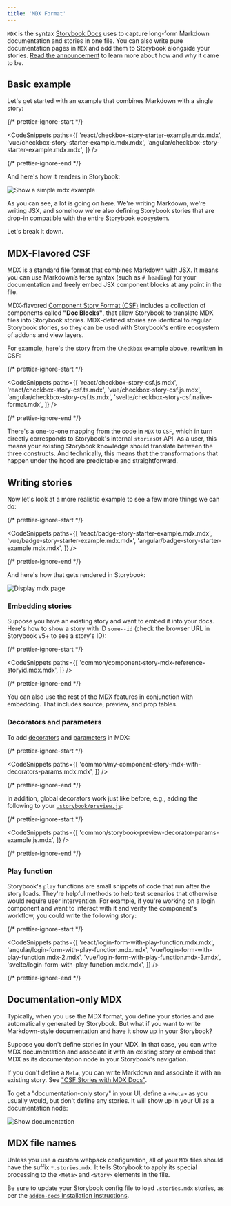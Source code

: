 ```yaml
---
title: 'MDX Format'
---
```


`MDX` is the syntax [Storybook Docs](../writing-docs/introduction.mdx) uses to capture long-form Markdown documentation and stories in one file. You can also write pure documentation pages in `MDX` and add them to Storybook alongside your stories. [Read the announcement](https://medium.com/storybookjs/rich-docs-with-storybook-mdx-61bc145ae7bc) to learn more about how and why it came to be.

## Basic example

Let's get started with an example that combines Markdown with a single story:

{/* prettier-ignore-start */}

<CodeSnippets
  paths={[
    'react/checkbox-story-starter-example.mdx.mdx',
    'vue/checkbox-story-starter-example.mdx.mdx',
    'angular/checkbox-story-starter-example.mdx.mdx',
  ]}
/>

{/* prettier-ignore-end */}

And here's how it renders in Storybook:

![Show a simple mdx example](./mdx-simple.png)

As you can see, a lot is going on here. We're writing Markdown, we're writing JSX, and somehow we're also defining Storybook stories that are drop-in compatible with the entire Storybook ecosystem.

Let's break it down.

## MDX-Flavored CSF

[MDX](https://mdxjs.com/) is a standard file format that combines Markdown with JSX. It means you can use Markdown’s terse syntax (such as `# heading`) for your documentation and freely embed JSX component blocks at any point in the file.

MDX-flavored [Component Story Format (CSF)](https://medium.com/storybookjs/component-story-format-66f4c32366df) includes a collection of components called **"Doc Blocks"**, that allow Storybook to translate MDX files into Storybook stories. MDX-defined stories are identical to regular Storybook stories, so they can be used with Storybook's entire ecosystem of addons and view layers.

For example, here's the story from the `Checkbox` example above, rewritten in CSF:

{/* prettier-ignore-start */}

<CodeSnippets
  paths={[
    'react/checkbox-story-csf.js.mdx',
    'react/checkbox-story-csf.ts.mdx',
    'vue/checkbox-story-csf.js.mdx',
    'angular/checkbox-story-csf.ts.mdx',
    'svelte/checkbox-story-csf.native-format.mdx',
  ]}
/>

{/* prettier-ignore-end */}

There's a one-to-one mapping from the code in `MDX` to `CSF`, which in turn directly corresponds to Storybook's internal `storiesOf` API. As a user, this means your existing Storybook knowledge should translate between the three constructs. And technically, this means that the transformations that happen under the hood are predictable and straightforward.

## Writing stories

Now let's look at a more realistic example to see a few more things we can do:

{/* prettier-ignore-start */}

<CodeSnippets
  paths={[
    'react/badge-story-starter-example.mdx.mdx',
    'vue/badge-story-starter-example.mdx.mdx',
    'angular/badge-story-starter-example.mdx.mdx',
  ]}
/>

{/* prettier-ignore-end */}

And here's how that gets rendered in Storybook:

![Display mdx page](./mdx-page.png)

### Embedding stories

Suppose you have an existing story and want to embed it into your docs. Here's how to show a story with ID `some--id` (check the browser URL in Storybook v5+ to see a story's ID):

{/* prettier-ignore-start */}

<CodeSnippets
  paths={[
    'common/component-story-mdx-reference-storyid.mdx.mdx',
  ]}
/>

{/* prettier-ignore-end */}

You can also use the rest of the MDX features in conjunction with embedding. That includes source, preview, and prop tables.

### Decorators and parameters

To add [decorators](../writing-docs/mdx.mdx#decorators-and-parameters) and [parameters](../writing-docs/mdx.mdx#decorators-and-parameters) in MDX:

{/* prettier-ignore-start */}

<CodeSnippets
  paths={[
    'common/my-component-story-mdx-with-decorators-params.mdx.mdx',
  ]}
/>

{/* prettier-ignore-end */}

In addition, global decorators work just like before, e.g., adding the following to your [`.storybook/preview.js`](../configure/overview.mdx#configure-story-rendering):

{/* prettier-ignore-start */}

<CodeSnippets
  paths={[
    'common/storybook-preview-decorator-params-example.js.mdx',
  ]}
/>

{/* prettier-ignore-end */}

### Play function

Storybook's `play` functions are small snippets of code that run after the story loads. They're helpful methods to help test scenarios that otherwise would require user intervention. For example, if you're working on a login component and want to interact with it and verify the component's workflow, you could write the following story:

{/* prettier-ignore-start */}

<CodeSnippets
  paths={[
    'react/login-form-with-play-function.mdx.mdx',
    'angular/login-form-with-play-function.mdx.mdx',
    'vue/login-form-with-play-function.mdx-2.mdx',
    'vue/login-form-with-play-function.mdx-3.mdx',
    'svelte/login-form-with-play-function.mdx.mdx',
  ]}
/>

{/* prettier-ignore-end */}

## Documentation-only MDX

Typically, when you use the MDX format, you define your stories and are automatically generated by Storybook. But what if you want to write Markdown-style documentation and have it show up in your Storybook?

Suppose you don't define stories in your MDX. In that case, you can write MDX documentation and associate it with an existing story or embed that MDX as its documentation node in your Storybook's navigation.

If you don't define a `Meta`, you can write Markdown and associate it with an existing story. See ["CSF Stories with MDX Docs"](../writing-docs/mdx.mdx).

To get a "documentation-only story" in your UI, define a `<Meta>` as you usually would, but don't define any stories. It will show up in your UI as a documentation node:

![Show documentation](./mdx-documentation-only.png)

## MDX file names

Unless you use a custom webpack configuration, all of your `MDX` files should have the suffix `*.stories.mdx`. It tells Storybook to apply its special processing to the `<Meta>` and `<Story>` elements in the file.

Be sure to update your Storybook config file to load `.stories.mdx` stories, as per the [`addon-docs` installation instructions](https://github.com/storybookjs/storybook/tree/master/addons/docs#installation).